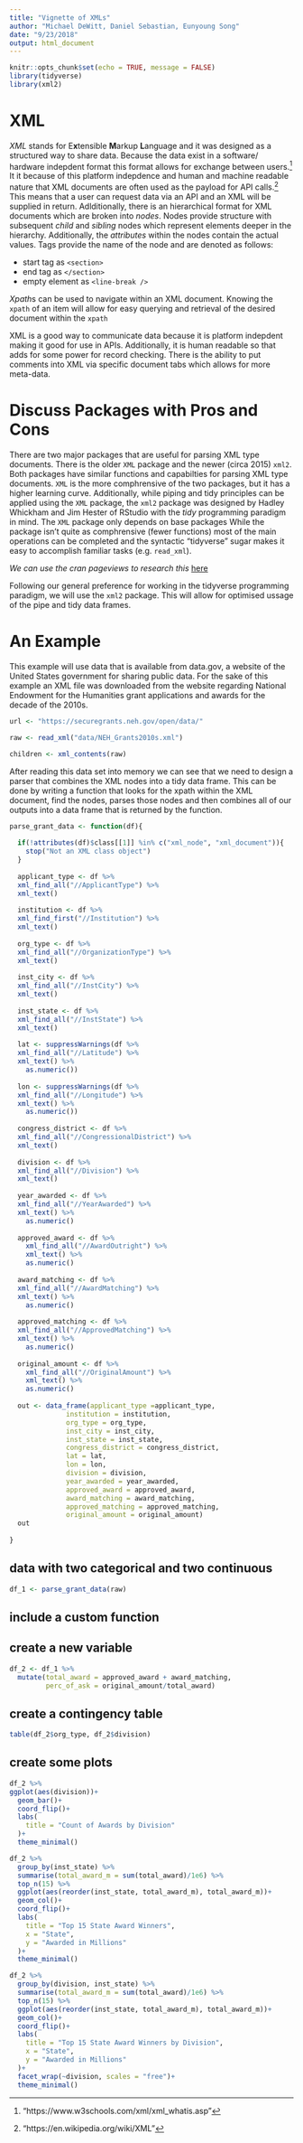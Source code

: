 ```yaml
---
title: "Vignette of XMLs"
author: "Michael DeWitt, Daniel Sebastian, Eunyoung Song"
date: "9/23/2018"
output: html_document
---
```


```r
knitr::opts_chunk$set(echo = TRUE, message = FALSE)
library(tidyverse)
library(xml2)
```

# XML

_XML_ stands for E**x**tensible **M**arkup **L**anguage and it was designed as a structured way to share data. Because the data exist in a software/ hardware indepdent format this format allows for exchange between users.[^1] It it because of this platform indepdence and human and machine readable nature that XML documents are often used as the payload for API calls.[^2] This means that a user can request data via an API and an XML will be supplied in return. Adlditionally, there is an hierarchical format for XML documents which are broken into _nodes_. Nodes provide structure with subsequent _child_ and _sibling_ nodes which represent elements deeper in the hierarchy. Additionally, the _attributes_ within the nodes contain the actual values. Tags provide the name of the node and are denoted as follows:

* start tag as `<section>` 
* end tag as `</section>` 
* empty element as `<line-break />` 

*Xpath*s can be used to navigate within an XML document. Knowing the `xpath` of an item will allow for easy querying and retrieval of the desired document within the `xpath`



[^1]: "https://www.w3schools.com/xml/xml_whatis.asp"
[^2]: "https://en.wikipedia.org/wiki/XML"

XML is a good way to communicate data because it is platform indepdent making it good for use in APIs. Additionally, it is human readable so that adds for some power for record checking. There is the ability to put comments into XML via specific document tabs which allows for more meta-data.

# Discuss Packages with Pros and Cons
There are two major packages that are useful for parsing XML type documents. There is the older `XML` package and the newer (circa 2015) `xml2`. Both packages have similar functions and capabilties for parsing XML type documents.  `XML` is the more comphrensive of the two packages, but it has a higher learning curve. Additionally, while piping and tidy principles can be applied using the `XML` package, the `xml2` package was designed by Hadley Whickham and Jim Hester of RStudio with the _tidy_ programming paradigm in mind. The `XML` package only depends on base packages While the package isn't quite as comphrensive (fewer functions) most of the main operations can be completed and the syntactic "tidyverse" sugar makes it easy to accomplish familiar tasks (e.g. `read_xml`).


*We can use the cran pageviews to research this* [here](https://cran.r-project.org/web/views/WebTechnologies.html)


Following our general preference for working in the tidyverse programming paradigm, we will use the `xml2` package. This will allow for optimised ussage of the pipe and tidy data frames.

# An Example

This example will use data that is available from data.gov, a website of the United States government for sharing public data. For the sake of this example an XML file was downloaded from the website regarding National Endowment for the Humanities grant applications and awards for the decade of the 2010s. 

```r

url <- "https://securegrants.neh.gov/open/data/"

raw <- read_xml("data/NEH_Grants2010s.xml")

children <- xml_contents(raw)
```

After reading this data set into memory we can see that we need to design a parser that combines the XML nodes into a tidy data frame. This can be done by writing a function that looks for the xpath within the XML document, find the nodes, parses those nodes and then combines all of our outputs into a data frame that is returned by the function. 

```r
parse_grant_data <- function(df){
  
  if(!attributes(df)$class[[1]] %in% c("xml_node", "xml_document")){
    stop("Not an XML class object")
  }
  
  applicant_type <- df %>% 
  xml_find_all("//ApplicantType") %>% 
  xml_text()
  
  institution <- df %>%
  xml_find_first("//Institution") %>%
  xml_text()
  
  org_type <- df %>% 
  xml_find_all("//OrganizationType") %>% 
  xml_text()
  
  inst_city <- df %>% 
  xml_find_all("//InstCity") %>% 
  xml_text()
  
  inst_state <- df %>% 
  xml_find_all("//InstState") %>% 
  xml_text()
  
  lat <- suppressWarnings(df %>% 
  xml_find_all("//Latitude") %>% 
  xml_text() %>% 
    as.numeric())
  
  lon <- suppressWarnings(df %>% 
  xml_find_all("//Longitude") %>% 
  xml_text() %>% 
    as.numeric())
  
  congress_district <- df %>% 
  xml_find_all("//CongressionalDistrict") %>% 
  xml_text()
  
  division <- df %>% 
  xml_find_all("//Division") %>% 
  xml_text()
  
  year_awarded <- df %>% 
  xml_find_all("//YearAwarded") %>% 
  xml_text() %>% 
    as.numeric()
  
  approved_award <- df %>% 
    xml_find_all("//AwardOutright") %>% 
    xml_text() %>% 
    as.numeric()
  
  award_matching <- df %>% 
  xml_find_all("//AwardMatching") %>% 
  xml_text() %>% 
    as.numeric()
  
  approved_matching <- df %>% 
  xml_find_all("//ApprovedMatching") %>% 
  xml_text() %>% 
    as.numeric()
  
  original_amount <- df %>% 
    xml_find_all("//OriginalAmount") %>% 
    xml_text() %>% 
    as.numeric()
  
  out <- data_frame(applicant_type =applicant_type,
              institution = institution,
              org_type = org_type,
              inst_city = inst_city,
              inst_state = inst_state,
              congress_district = congress_district,
              lat = lat,
              lon = lon,
              division = division,
              year_awarded = year_awarded,
              approved_award = approved_award,
              award_matching = award_matching,
              approved_matching = approved_matching,
              original_amount = original_amount)
  out
  
}
```


## data with two categorical and two continuous

```r
df_1 <- parse_grant_data(raw)
```


## include a custom function

## create a new variable

```r
df_2 <- df_1 %>% 
  mutate(total_award = approved_award + award_matching,
         perc_of_ask = original_amount/total_award)
```


## create a contingency table

```r
table(df_2$org_type, df_2$division)
```


## create some plots

```r
df_2 %>% 
ggplot(aes(division))+
  geom_bar()+
  coord_flip()+
  labs(
    title = "Count of Awards by Division"
  )+
  theme_minimal()
```

```r
df_2 %>% 
  group_by(inst_state) %>% 
  summarise(total_award_m = sum(total_award)/1e6) %>% 
  top_n(15) %>% 
  ggplot(aes(reorder(inst_state, total_award_m), total_award_m))+
  geom_col()+
  coord_flip()+
  labs(
    title = "Top 15 State Award Winners",
    x = "State",
    y = "Awarded in Millions"
  )+
  theme_minimal()
```

```r
df_2 %>% 
  group_by(division, inst_state) %>% 
  summarise(total_award_m = sum(total_award)/1e6) %>% 
  top_n(15) %>% 
  ggplot(aes(reorder(inst_state, total_award_m), total_award_m))+
  geom_col()+
  coord_flip()+
  labs(
    title = "Top 15 State Award Winners by Division",
    x = "State",
    y = "Awarded in Millions"
  )+
  facet_wrap(~division, scales = "free")+
  theme_minimal()
```

